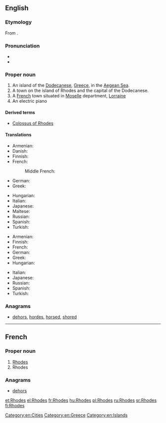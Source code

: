 ==English==
{{wikipedia}}

===Etymology===
From {{etyl|grc|en}} {{term|Ῥόδος||sc=polytonic|tr=Rhodos|lang=grc}}.

===Pronunciation===
* {{audio|en-us-roads.ogg|Audio (US)}}
* {{homophones|roads|lang=en}}

===Proper noun===
{{en-proper noun}}

# An island of the [[Dodecanese]], [[Greece]], in the [[Aegean Sea]].
# A town on the island of Rhodes and the capital of the Dodecanese.
# A [[France|French]] town situated in [[w:Moselle|Moselle]] department, [[w:Lorraine|Lorraine]]
# An electric piano

====Derived terms====
* [[Colossus of Rhodes]]

====Translations====
{{trans-top|island}}
* Armenian: {{t|hy|Հռոդոս|tr=Hṙodos}}
* Danish: {{t|da|Rhodos}}
* Finnish: {{t|fi|Rhodos}}
* French: {{t+|fr|Rhodes}}
*: Middle French: {{t|frm|Roddes}}
* German: {{t|de|Rhodos}}
* Greek: {{t+|el|Ρόδος|f|tr=Ródos}}
{{trans-mid}}
* Hungarian: {{t|hu|Rhodosz}}
* Italian: {{t|it|Rodi|f}}
* Japanese: {{t|ja|ロードス島|tr=Rōdosu-tō|sc=Jpan}}
* Maltese: {{t|mt|Rodì}}
* Russian: {{t|ru|Родос|m|tr=Ródos|sc=Cyrl}}
* Spanish: {{t+|es|Rodas|m}}
* Turkish: {{t|tr|Rodos}}
{{trans-bottom}}

{{trans-top|capital of the Dodecanese}}
* Armenian: {{t|hy|Հռոդոս|tr=Hṙodos}}
* Finnish: {{t|fi|Rhodos}}
* French: {{t+|fr|Rhodes}}
* German: {{t|de|Rhodos}}
* Greek: {{t+|el|Ρόδος|f|tr=Ródos}}
* Hungarian: {{t|hu|Rhodosz}}
{{trans-mid}}
* Italian: {{t|it|Rodi|f}}
* Japanese: {{t|ja|ロードス市|tr=Rōdosu-shi|sc=Jpan}}
* Russian: {{t|ru|Родос|m|tr=Ródos|sc=Cyrl}}
* Spanish: {{t+|es|Rodas|m}}
* Turkish: {{t|tr|Rodos}}
{{trans-bottom}}

===Anagrams===
* [[dehors#English|dehors]], [[hordes#English|hordes]], [[horsed#English|horsed]], [[shored#English|shored]]

[[Category:en:Cities]]
[[Category:en:Greece]]
[[Category:en:Islands]]

----

==French==

===Proper noun===
{{fr-proper noun}}

# [[Rhodes#English|Rhodes]] {{gloss|island}}
# Rhodes {{gloss|town}}

===Anagrams===
* [[dehors#French|dehors]]

[[et:Rhodes]]
[[el:Rhodes]]
[[fr:Rhodes]]
[[hu:Rhodes]]
[[pl:Rhodes]]
[[ru:Rhodes]]
[[sr:Rhodes]]
[[fi:Rhodes]]